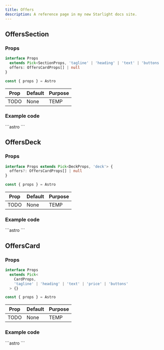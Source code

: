 ```yaml
---
title: Offers
description: A reference page in my new Starlight docs site.
---
```




## OffersSection

### Props
```ts
interface Props
  extends Pick<SectionProps, 'tagline' | 'heading' | 'text' | 'buttons'> {
  offers: OffersCardProps[] | null
}

const { props } = Astro
```

| Prop  | Default | Purpose |
| ----  | ------- | ------- |
| TODO  | None    | TEMP    |

### Example code
<Tabs>
  <TabItem label="Self-closing">
    ```astro
    <OffersSection />
    ```
  </TabItem>
</Tabs>

<Window>
  <OffersSection />
</Window>

## OffersDeck

### Props
```ts
interface Props extends Pick<DeckProps, 'deck'> {
  offers?: OffersCardProps[] | null
}

const { props } = Astro
```

| Prop  | Default | Purpose |
| ----  | ------- | ------- |
| TODO  | None    | TEMP    |

### Example code
<Tabs>
  <TabItem label="Self-closing">
    ```astro
    <OffersDeck />
    ```
  </TabItem>
</Tabs>

<Window>
  <OffersDeck />
</Window>

## OffersCard

### Props
```ts
interface Props
  extends Pick<
    CardProps,
    'tagline' | 'heading' | 'text' | 'price' | 'buttons'
  > {}

const { props } = Astro
```

| Prop  | Default | Purpose |
| ----  | ------- | ------- |
| TODO  | None    | TEMP    |

### Example code
<Tabs>
  <TabItem label="Self-closing">
    ```astro
    <OffersCard />
    ```
  </TabItem>
</Tabs>

<Window>
  <OffersCard />
</Window>